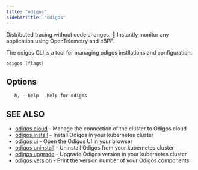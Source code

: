 ```yaml
---
title: "odigos"
sidebarTitle: "odigos"
---
```


Distributed tracing without code changes. 🚀 Instantly monitor any application using OpenTelemetry and eBPF.

The odigos CLI is a tool for managing odigos instllations and configuration.

```
odigos [flags]
```

## Options

```
  -h, --help   help for odigos
```

## SEE ALSO

* [odigos cloud](odigos_cloud)	- Manage the connection of the cluster to Odigos cloud
* [odigos install](odigos_install)	- Install Odigos in your kubernetes cluster
* [odigos ui](odigos_ui)    - Open the Odigos UI in your browser
* [odigos uninstall](odigos_uninstall)	- Uninstall Odigos from your kubernetes cluster
* [odigos upgrade](odigos_upgrade)	- Upgrade Odigos version in your kubernetes cluster
* [odigos version](odigos_version)	- Print the version number of your Odigos components
